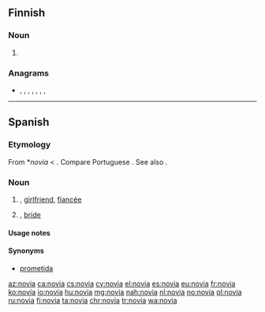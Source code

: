 ==Finnish==

===Noun===
{{head|fi|noun form}}

# {{fi-form of|case=partitive|pl=plural|nova}}

===Anagrams===
* {{l|fi|avion}}, {{l|fi|avoin}}, {{l|fi|nivoa}}, {{l|fi|oivan}}, {{l|fi|ovina}}, {{l|fi|vaino}}, {{l|fi|vaoin}}, {{l|fi|voina}}

----

==Spanish==

===Etymology===
From {{etyl|VL.|es}} *''novia'' < {{etyl|la|es}} {{m|la|nova}}. Compare Portuguese {{m|pt|noiva}}. See also {{m|es|novio}}.

===Noun===
{{es-noun|f|m=novio}}

# {{feminine noun of|novio|lang=es}}, [[girlfriend]], [[fiancée]]
# {{lb|es|wedding}} {{feminine noun of|novio|lang=es}}, [[bride]]

====Usage notes====
{{es-note-noun-mf|novio}}

====Synonyms====
* [[prometida]] {{g|f}}

[[az:novia]]
[[ca:novia]]
[[cs:novia]]
[[cy:novia]]
[[el:novia]]
[[es:novia]]
[[eu:novia]]
[[fr:novia]]
[[ko:novia]]
[[io:novia]]
[[hu:novia]]
[[mg:novia]]
[[nah:novia]]
[[nl:novia]]
[[no:novia]]
[[pl:novia]]
[[ru:novia]]
[[fi:novia]]
[[ta:novia]]
[[chr:novia]]
[[tr:novia]]
[[wa:novia]]